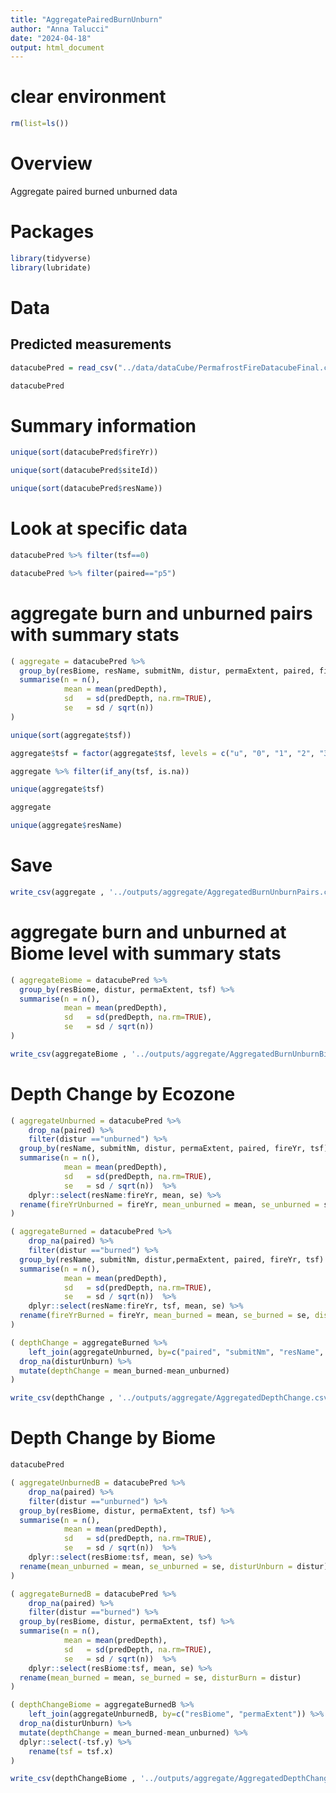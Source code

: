 ```yaml
---
title: "AggregatePairedBurnUnburn"
author: "Anna Talucci"
date: "2024-04-18"
output: html_document
---
```


# clear environment
```r
rm(list=ls())
```

# Overview
Aggregate paired burned unburned data


# Packages

```r
library(tidyverse)
library(lubridate)
```


# Data

## Predicted measurements
```r
datacubePred = read_csv("../data/dataCube/PermafrostFireDatacubeFinal.csv")
```

```r
datacubePred
```
# Summary information

```r
unique(sort(datacubePred$fireYr))
```
```r
unique(sort(datacubePred$siteId))
```

```r
unique(sort(datacubePred$resName))
```

# Look at specific data
```r
datacubePred %>% filter(tsf==0)
```

```r
datacubePred %>% filter(paired=="p5")
```

# aggregate burn and unburned pairs with summary stats

```r
( aggregate = datacubePred %>% 
  group_by(resBiome, resName, submitNm, distur, permaExtent, paired, fireYr, tsf) %>%
  summarise(n = n(),
            mean = mean(predDepth),
            sd   = sd(predDepth, na.rm=TRUE),
            se   = sd / sqrt(n))
)
```

```r
unique(sort(aggregate$tsf))
```

```r
aggregate$tsf = factor(aggregate$tsf, levels = c("u", "0", "1", "2", "3", "4", "5", "6", "7", "8", "9", "10", "11", "12", "13", "14", "15", "16", "17","19", "20", "21", "29", "30", "31", "32",  "33", "35", "36", "39", "40", "41", "45", "46", "47", "48", "49", "50", "52", "114"))
```


```r
aggregate %>% filter(if_any(tsf, is.na))
```

```r
unique(aggregate$tsf)
```



```r
aggregate 
```

```r
unique(aggregate$resName)
```



# Save 
```r
write_csv(aggregate , '../outputs/aggregate/AggregatedBurnUnburnPairs.csv')
```


# aggregate burn and unburned at Biome level with summary stats

```r
( aggregateBiome = datacubePred %>% 
  group_by(resBiome, distur, permaExtent, tsf) %>%
  summarise(n = n(),
            mean = mean(predDepth),
            sd   = sd(predDepth, na.rm=TRUE),
            se   = sd / sqrt(n))
)
```

```r
write_csv(aggregateBiome , '../outputs/aggregate/AggregatedBurnUnburnBiome.csv')
```

# Depth Change by Ecozone

```r
( aggregateUnburned = datacubePred %>% 
    drop_na(paired) %>%
    filter(distur =="unburned") %>%
  group_by(resName, submitNm, distur, permaExtent, paired, fireYr, tsf) %>%
  summarise(n = n(),
            mean = mean(predDepth),
            sd   = sd(predDepth, na.rm=TRUE),
            se   = sd / sqrt(n))  %>%
    dplyr::select(resName:fireYr, mean, se) %>%
  rename(fireYrUnburned = fireYr, mean_unburned = mean, se_unburned = se, disturUnburn = distur)
)
```

```r
( aggregateBurned = datacubePred %>% 
    drop_na(paired) %>%
    filter(distur =="burned") %>%
  group_by(resName, submitNm, distur,permaExtent, paired, fireYr, tsf) %>%
  summarise(n = n(),
            mean = mean(predDepth),
            sd   = sd(predDepth, na.rm=TRUE),
            se   = sd / sqrt(n))  %>%
    dplyr::select(resName:fireYr, tsf, mean, se) %>%
  rename(fireYrBurned = fireYr, mean_burned = mean, se_burned = se, disturBurn = distur) 
)
```

```r
( depthChange = aggregateBurned %>% 
    left_join(aggregateUnburned, by=c("paired", "submitNm", "resName", "permaExtent")) %>%
  drop_na(disturUnburn) %>%
  mutate(depthChange = mean_burned-mean_unburned)
)
```

```r
write_csv(depthChange , '../outputs/aggregate/AggregatedDepthChange.csv')
```

# Depth Change by Biome

```r
datacubePred
```

```r
( aggregateUnburnedB = datacubePred %>% 
    drop_na(paired) %>%
    filter(distur =="unburned") %>%
  group_by(resBiome, distur, permaExtent, tsf) %>%
  summarise(n = n(),
            mean = mean(predDepth),
            sd   = sd(predDepth, na.rm=TRUE),
            se   = sd / sqrt(n))  %>%
    dplyr::select(resBiome:tsf, mean, se) %>%
  rename(mean_unburned = mean, se_unburned = se, disturUnburn = distur)
)
```

```r
( aggregateBurnedB = datacubePred %>% 
    drop_na(paired) %>%
    filter(distur =="burned") %>%
  group_by(resBiome, distur, permaExtent, tsf) %>%
  summarise(n = n(),
            mean = mean(predDepth),
            sd   = sd(predDepth, na.rm=TRUE),
            se   = sd / sqrt(n))  %>%
    dplyr::select(resBiome:tsf, mean, se) %>%
  rename(mean_burned = mean, se_burned = se, disturBurn = distur) 
)
```

```r
( depthChangeBiome = aggregateBurnedB %>% 
    left_join(aggregateUnburnedB, by=c("resBiome", "permaExtent")) %>%
  drop_na(disturUnburn) %>%
  mutate(depthChange = mean_burned-mean_unburned) %>%
  dplyr::select(-tsf.y) %>%
    rename(tsf = tsf.x)
)
```

```r
write_csv(depthChangeBiome , '../outputs/aggregate/AggregatedDepthChangeBiome.csv')
```